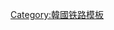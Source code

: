 {{鐵道路線
| 模板名稱 = 京釜线
| 名稱 = [[File:Korail logo.svg|KORAIL|link=韓國鐵道公社|60px]] [[京釜線]]
| 代表色 = #0066bc
| 背景顏色 = #ffffff
| 車站列表 = <del>[[西大门站 (国铁)|西大门]]</del> - [[首爾站|首爾]] - [[南營站|南營]] - [[龙山站 (首尔)|龙山]] - [[鷺梁津站|鷺梁津]] - [[大方站|大方]] - [[新吉站 (首尔)|新吉]] - [[永登浦站|永登浦]] - [[新道林站|新道林]] - [[九老站|九老]] - [[加山數碼園區站|加山數碼園區]] - <del>[[博览会站 (韩国)|博览会]]</del> - [[秃山站|禿山]] - [[衿川区厅站|衿川区厅]] - [[石水站|石水]] - [[冠岳站|冠岳]] - <del>[[安养泳池场站|安养泳池场]]</del> - [[安養站|安養]] - [[鳴鶴站|鳴鶴]] - [[衿井站|衿井]] - [[軍浦站|軍浦]] - [[堂井站|堂井]] - [[义王站|義王]] - [[成均館大學站|成均館大學]] - [[华西站|華西]] - [[水原站 (韓國)|水原]] - [[細柳站|細柳]] - [[餅店站|餅店]] - [[洗馬站 (韓國)|洗馬]] - [[烏山大學站|烏山大學]] - [[烏山站 (韓國)|烏山]] - [[振威站|振威]] - [[松炭站|松炭]] - [[西井里站|西井-{里}-]] - [[平泽芝制站|平泽芝制]] - [[平泽站|平澤]] - [[成欢站|成歡]] - [[稷山站 (韩国)|稷山]] - [[斗井站|斗井]] - [[天安站|天安]] - （[[小井里站|小井-{里}-]]） - [[全義站|全义]] - （[[全东信号场]]） - （[[瑞仓信号场]]） - [[鸟致院站|鸟致院]] - （[[内板信号场]]） - [[芙江站|芙江]] - （[[梅浦站|梅浦]]） - [[新滩津站|新滩津]] - （[[怀德站 (韩国)|怀德]]） - （[[大田操车场]]） - <del>[[梧井站|梧井]]</del> - [[大田站 (韩国)|大田]] - （[[细川站 (大田)|细川]]） - <del>[[增若站|增若]]</del> - [[沃川站|沃川]] - <del>[[加丰站|加丰]]</del> - [[伊院站|伊院]] - [[池滩站|池滩]] - [[深川站 (忠清北道)|深川]] - [[觉溪站|觉溪]] - [[永同站|永同]] - <del>[[弥勒站 (忠清北道)|弥勒]]</del> - [[黄涧站|黄涧]] - [[秋风岭站|秋风岭]] - （[[新岩信号场]]） - （[[直指寺站|直指寺]]） - [[金泉站 (庆尚北道)|金泉]] - <del>[[金乌山站|金乌山]]</del> - （[[大新站 (庆尚北道)|大新]]） - （[[牙浦站|牙浦]]） - [[龟尾站|龟尾]] - [[沙谷站|沙谷]] - [[若木站|若木]] - [[倭馆站|倭馆]] - （[[莲花站 (庆尚北道)|莲花]]） - [[新洞站|新洞]] - （[[枝川站 (韓國)|枝川]]） - [[西大邱站|西大邱]] - [[大邱站|大邱]] - [[東大邱站|东大邱]] - （[[顾母站|顾母]]） - （[[佳川站|佳川]]） - [[庆山站|庆山]] - （[[三省站|三省]]） - [[南省岘站|南省岘]] - [[清道站|清道]] - （[[新巨站|新巨]]） - [[上东站|上东]] - <del>[[大成站 (庆尚南道)|大成]]</del> - [[密阳站|密阳]] - <del>[[無月站|無月]]</del> - （[[美田信号场]]） - [[三浪津站|三浪津]] - [[院洞站|院洞]] - [[勿禁站|勿禁]] - [[华明站 (韩国铁道公社)|华明]] - [[龟浦站 (韩国铁道公社)|龟浦]] - [[沙上站 (韩国铁道公社)|沙上]] - （[[釜山镇站 (韩国铁道公社)|釜山镇]]） - <del>[[草梁站 (国铁)|草梁]]</del> - [[釜山站|釜山]] - <del>[[釜山栈桥站|釜山栈桥]]</del>}}<noinclude>
[[Category:韓國铁路模板]]
</noinclude>